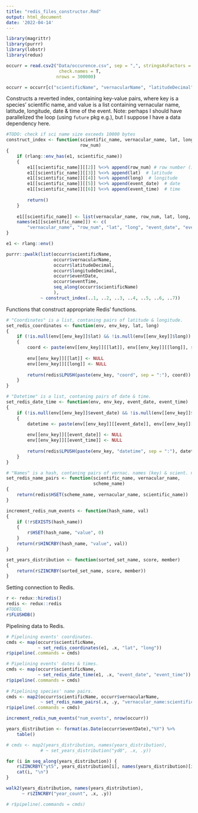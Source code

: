 ```yaml
---
title: "redis_files_constructor.Rmd"
output: html_document
date: '2022-04-14'
---
```


```r
library(magrittr)
library(purrr)
library(lobstr)
library(redux)
```


```r
occurr = read.csv2("Data/occurence.csv", sep = ",", stringsAsFactors = F, 
                    check.names = T,
                   nrows = 300000)

occurr = occurr[c("scientificName", "vernacularName", "latitudeDecimal", "longitudeDecimal", "eventDate", "eventTime")]
```


Constructs a reverted index, containing key-value pairs, where key is a species' 
scientific name, and value is a list containing vernacular name, latitude, longitude, 
date & time of the event.
Note: perhaps I should have parallelized the loop (using `future` pkg e.g.), but I
suppose I have a data dependency here.
```r
#TODO: check if sci name size exceeds 10000 bytes
construct_index <- function(scientific_name, vernacular_name, lat, long, event_date, event_time, 
                            row_num) 
{
    if (rlang::env_has(e1, scientific_name)) 
    {
        e1[[scientific_name]][[2]] %<>% append(row_num) # row number (index itself)
        e1[[scientific_name]][[3]] %<>% append(lat)  # latitude      
        e1[[scientific_name]][[4]] %<>% append(long)  # longitude
        e1[[scientific_name]][[5]] %<>% append(event_date)  # date
        e1[[scientific_name]][[6]] %<>% append(event_time)  # time
        
        return()
    }
    
    e1[[scientific_name]] <- list(vernacular_name, row_num, lat, long, event_date, event_time)
    names(e1[[scientific_name]]) <- c(
        "vernacular_name", "row_num", "lat", "long", "event_date", "event_time")
}

e1 <- rlang::env()

purrr::pwalk(list(occurr$scientificName, 
                  occurr$vernacularName, 
                  occurr$latitudeDecimal, 
                  occurr$longitudeDecimal,
                  occurr$eventDate, 
                  occurr$eventTime, 
                  seq_along(occurr$scientificName)
                  ),
             ~ construct_index(..1, ..2, ..3, ..4, ..5, ..6, ..7))
```


Functions that construct appropriate Redis' functions.
```r
# "Coordinates" is a list, contaning pairs of latitude & longitude.
set_redis_coordinates <- function(env, env_key, lat, long)
{
    if (!is.null(env[[env_key]]$lat) && !is.null(env[[env_key]]$long))
    {
        coord <- paste(env[[env_key]][[lat]], env[[env_key]][[long]], sep = ",")
        
        env[[env_key]][[lat]] <- NULL
        env[[env_key]][[long]] <- NULL
        
        return(redis$LPUSH(paste(env_key, "coord", sep = ":"), coord))
    }
}

# "Datetime" is a list, contaning pairs of date & time.
set_redis_date_time <- function(env, env_key, event_date, event_time)
{
    if (!is.null(env[[env_key]]$event_date) && !is.null(env[[env_key]]$event_time))
    {
        datetime <- paste(env[[env_key]][[event_date]], env[[env_key]][[event_time]], sep = ",")
        
        env[[env_key]][[event_date]] <- NULL
        env[[env_key]][[event_time]] <- NULL
        
        return(redis$LPUSH(paste(env_key, "datetime", sep = ":"), datetime))
    }
}

# "Names" is a hash, contaning pairs of vernac. names (key) & scient. names (value).
set_redis_name_pairs <- function(scientific_name, vernacular_name,
                                 scheme_name)
{
    return(redis$HSET(scheme_name, vernacular_name, scientific_name))
}

increment_redis_num_events <- function(hash_name, val)
{
    if (!r$EXISTS(hash_name))
    {
        r$HSET(hash_name, "value", 0)
    }
    return(r$HINCRBY(hash_name, "value", val))
}

set_years_distribution <- function(sorted_set_name, score, member)
{
    return(r$ZINCRBY(sorted_set_name, score, member))
}
```

Setting connection to Redis.
```r
r <- redux::hiredis()
redis <- redux::redis
#TODEL
r$FLUSHDB()
```

Pipelining data to Redis.
```r
# Pipelining events' coordinates.
cmds <- map(occurr$scientificName, 
            ~ set_redis_coordinates(e1, .x, "lat", "long"))
r$pipeline(.commands = cmds)

# Pipelining events' dates & times.
cmds <- map(occurr$scientificName,
            ~ set_redis_date_time(e1, .x, "event_date", "event_time"))
r$pipeline(.commands = cmds)
 
# Pipelining species' name pairs.
cmds <- map2(occurr$scientificName, occurr$vernacularName,
             ~ set_redis_name_pairs(.x, .y, "vernacular_name:scientific_name"))
r$pipeline(.commands = cmds)

increment_redis_num_events("num_events", nrow(occurr))

years_distribution <- format(as.Date(occurr$eventDate),"%Y") %>% 
    table()

# cmds <- map2(years_distribution, names(years_distribution),
             # ~ set_years_distribution("yd0", .x, .y))

for (i in seq_along(years_distribution)) {
    r$ZINCRBY("yt5", years_distribution[i], names(years_distribution)[i])
    cat(i, "\n")
}

walk2(years_distribution, names(years_distribution),
      ~ r$ZINCRBY("year_count", .x, .y))

# r$pipeline(.commands = cmds)
```


